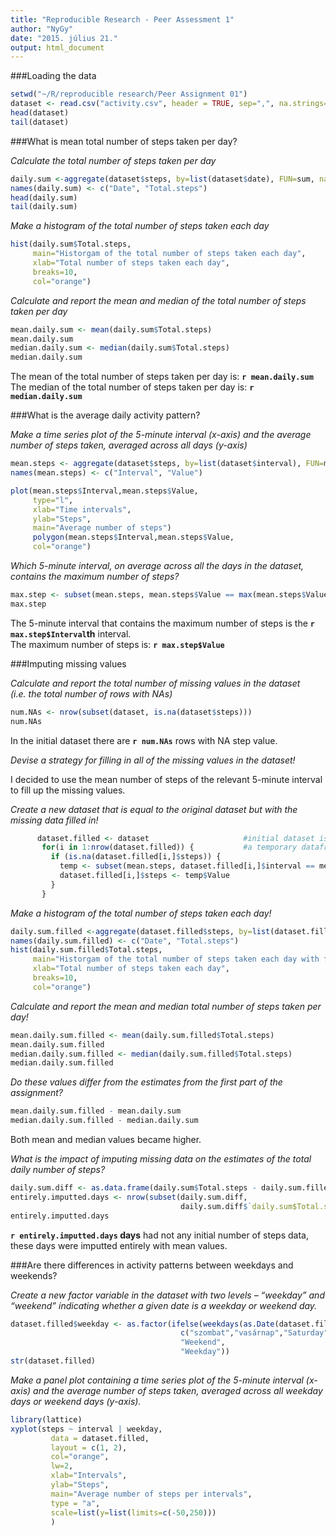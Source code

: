 ```yaml
---
title: "Reproducible Research - Peer Assessment 1"
author: "NyGy"
date: "2015. július 21."
output: html_document
---
```

###Loading the data
```r
setwd("~/R/reproducible research/Peer Assignment 01")
dataset <- read.csv("activity.csv", header = TRUE, sep=",", na.strings="NA")
head(dataset)
tail(dataset)
```
###What is mean total number of steps taken per day? 

*Calculate the total number of steps taken per day*
```r
daily.sum <-aggregate(dataset$steps, by=list(dataset$date), FUN=sum, na.rm=TRUE)
names(daily.sum) <- c("Date", "Total.steps")
head(daily.sum)
tail(daily.sum)
```

*Make a histogram of the total number of steps taken each day*
```r
hist(daily.sum$Total.steps, 
     main="Historgam of the total number of steps taken each day", 
     xlab="Total number of steps taken each day",
     breaks=10,
     col="orange")
```

*Calculate and report the mean and median of the total number of steps taken per day*
```r
mean.daily.sum <- mean(daily.sum$Total.steps)
mean.daily.sum 
median.daily.sum <- median(daily.sum$Total.steps)
median.daily.sum
```
The mean  of the total number of steps taken per day is: **`r mean.daily.sum`**  
The median of the total number of steps taken per day is: **`r median.daily.sum`**  

###What is the average daily activity pattern?

*Make a time series plot of the 5-minute interval (x-axis) and the average number of steps taken, averaged across all days (y-axis)*
```r
mean.steps <- aggregate(dataset$steps, by=list(dataset$interval), FUN=mean, na.rm=TRUE)
names(mean.steps) <- c("Interval", "Value")

plot(mean.steps$Interval,mean.steps$Value, 
     type="l",
     xlab="Time intervals",
     ylab="Steps",
     main="Average number of steps")
     polygon(mean.steps$Interval,mean.steps$Value, 
     col="orange")

```

*Which 5-minute interval, on average across all the days in the dataset, contains the maximum number of steps?*
```r
max.step <- subset(mean.steps, mean.steps$Value == max(mean.steps$Value))
max.step
```
The 5-minute interval that contains the maximum number of steps is the **`r max.step$Interval`th** interval.  
The maximum number of steps is: **`r max.step$Value`**

###Imputing missing values

*Calculate and report the total number of missing values in the dataset (i.e. the total number of rows with NAs)*
```r
num.NAs <- nrow(subset(dataset, is.na(dataset$steps)))
num.NAs
```
In the initial dataset there are **`r num.NAs`** rows with NA step value.  

*Devise a strategy for filling in all of the missing values in the dataset!*

I decided to use the mean number of steps of the relevant 5-minute interval to fill up the missing values.  

*Create a new dataset that is equal to the original dataset but with the missing data filled in!*
```r
      dataset.filled <- dataset                     #initial dataset is duplicated
       for(i in 1:nrow(dataset.filled)) {           #a temporary dataframe is used to fill up NAs
         if (is.na(dataset.filled[i,]$steps)) {
           temp <- subset(mean.steps, dataset.filled[i,]$interval == mean.steps$Interval)
           dataset.filled[i,]$steps <- temp$Value
         }
       }
```


*Make a histogram of the total number of steps taken each day!*
```r
daily.sum.filled <-aggregate(dataset.filled$steps, by=list(dataset.filled$date), FUN=sum)
names(daily.sum.filled) <- c("Date", "Total.steps")
hist(daily.sum.filled$Total.steps, 
     main="Historgam of the total number of steps taken each day with filled NAs", 
     xlab="Total number of steps taken each day",
     breaks=10,
     col="orange")
```

*Calculate and report the mean and median total number of steps taken per day!*
```r
mean.daily.sum.filled <- mean(daily.sum.filled$Total.steps)
mean.daily.sum.filled
median.daily.sum.filled <- median(daily.sum.filled$Total.steps)
median.daily.sum.filled
```

*Do these values differ from the estimates from the first part of the assignment?*
```r
mean.daily.sum.filled - mean.daily.sum
median.daily.sum.filled - median.daily.sum
```
Both mean and median values became higher.

*What is the impact of imputing missing data on the estimates of the total daily number of steps?*
```r
daily.sum.diff <- as.data.frame(daily.sum$Total.steps - daily.sum.filled$Total.steps)
entirely.imputted.days <- nrow(subset(daily.sum.diff, 
                                      daily.sum.diff$`daily.sum$Total.steps - daily.sum.filled$Total.steps` != 0))
entirely.imputted.days
```
**`r entirely.imputted.days` days** had not any initial number of steps data, these days were imputted entirely with mean values.

###Are there differences in activity patterns between weekdays and weekends?

*Create a new factor variable in the dataset with two levels – “weekday” and “weekend” indicating whether a given date is a weekday or weekend day.*
```r

dataset.filled$weekday <- as.factor(ifelse(weekdays(as.Date(dataset.filled$date)) %in% 
                                      c("szombat","vasárnap","Saturday","Sunday"), 
                                      "Weekend", 
                                      "Weekday")) 
str(dataset.filled)
```

*Make a panel plot containing a time series plot of the 5-minute interval (x-axis) and the average number of steps taken, averaged across all weekday days or weekend days (y-axis).*
```r

library(lattice)
xyplot(steps ~ interval | weekday, 
         data = dataset.filled, 
         layout = c(1, 2),
         col="orange",
         lw=2,
         xlab="Intervals", 
         ylab="Steps", 
         main="Average number of steps per intervals", 
         type = "a",
         scale=list(y=list(limits=c(-50,250)))
         )
```

